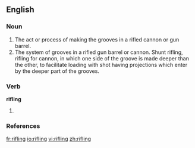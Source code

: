 ==English==

===Noun===
{{en-noun}}

# The act or process of making the grooves in a rifled cannon or gun barrel.
# The system of grooves in a rifled gun barrel or cannon. Shunt rifling, rifling for cannon, in which one side of the groove is made deeper than the other, to facilitate loading with shot having projections which enter by the deeper part of the grooves.

===Verb===
'''rifling'''

# {{present participle of|[[rifle]]}}

===References===
{{R:1913}}

[[fr:rifling]]
[[io:rifling]]
[[vi:rifling]]
[[zh:rifling]]